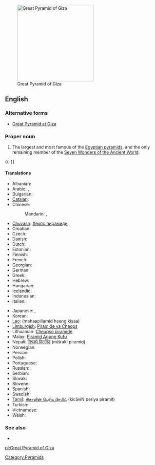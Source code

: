 [[File:Gizeh Cheops BW 1.jpg|thumb|250px|upright|Great Pyramid of Giza]]
==English==

===Alternative forms===
* [[Great Pyramid at Giza]]

===Proper noun===
{{en-proper noun|sg=the [[great|Great]] [[pyramid|Pyramid]] [[of]] [[Giza]]}}

# The largest and most famous of the [[Egyptian pyramid]]s, and the only remaining member of the [[w:Seven Wonders of the Ancient World|Seven Wonders of the Ancient World]].
{{-}}

====Translations====
{{trans-top|the largest and most famous of the Egyptian pyramids}}
* Albanian: {{t|sq|piramida e Keopsit|xs=Albanian}}
* Arabic: {{t|ar|هرم أكبر|m|tr=háram ’ákbar}}, {{t|ar|هرم خوفو|m|tr=háram khuufuu}}
* Bulgarian: {{t|bg|Хеопсова пирамида|f|tr=Xeopsova piramida}}
* [[Catalan]]: {{t|ca|piràmide de Kheops|f}}
* Chinese:
*: Mandarin: {{t|cmn|吉薩金字塔|sc=Hani}}, {{t|cmn|吉萨金字塔|tr=Jísà jīnzìtǎ|sc=Hani}}
* [[Chuvash]]: [[Хеопс пирамиди]]
* Croatian: {{t|hr|Keopsova piramida|f}}
* Czech: {{t|cs|Chufuova pyramida|f}}
* Danish: {{t|da|Keopspyramiden}}
* Dutch: {{t|nl|piramide van Cheops|f}}
* Estonian: {{t|et|Cheopsi püramiid}}
* Finnish: {{t-|fi|Kheopsin pyramidi}}
* French: {{t|fr|pyramide de Khéops|f}}
* Georgian: {{t|ka|ხეოფსის პირამიდა|tr=xeop‘sis piramida|sc=Geor|xs=Georgian}}
* German: {{t|de|Cheops-Pyramide|f}}
* Greek: {{t|el|πυραμίδα του Χέοπα|f|tr=pyramída tou Chéopa}}
* Hebrew: {{t|he|הפירמידה הגדולה של גיזה|f|tr=ha-piramída ha-gdolá shel gáza}}
* Hungarian: {{t|hu|Gízai piramisok}}
* Icelandic: {{t|is|pýramídinn mikli í Giza}}
* Indonesian: {{t|id|Piramida Agung Giza|xs=Indonesian}}
* Italian: {{t|it|Piramide di Cheope|f}}
{{trans-mid}}
* Japanese: {{t|ja|ギザの大ピラミッド|tr=Giza-no dai-piramiddo|sc=Hrkt}}, {{t|ja|クフ王のピラミッド|tr=Kufu-ō-no piramiddo}}
* Korean: {{t|ko|기자의 피라미드|tr=Gija-ui piramideu|sc=Hang}}
* [[Lao]]: {{t|lo|ມະຫາປີລະມິດ ແຫ່ງ ກິຊາ|sc=Laoo|xs=Lao}} (mahaapiilamid heeng kisaa)
* [[Limburgish]]: [[Piramide va Cheops]]
* Lithuanian: [[Cheopso piramidė]]
* Malay: [[Piramid Agung Kufu]]
* Nepali: [[मिश्रको पिरामिड]] (mišrakī piramiḍ)
* Norwegian: {{t|no|Kheopspyramiden}}
* Persian: {{t|fa|هرم بزرگ جیزه|tr=haram bozorg jîzeh|xs=Persian}}
* Polish: {{t|pl|Piramida Cheopsa|f}}
* Portuguese: {{t|pt|Pirâmide de Quéops|f}}
* Russian: {{t-|ru|пирамида Хеопса|f|tr=piramída Xeópsa}}, {{t|ru|пирамида Хуфу|f|tr=piramída Xúfu}}
* Serbian: {{t|sr|Велика Кеопсова пирамида|f|tr=Velika Keopsova piramida|sc=Cyrl}}
* Slovak: {{t|sk|Chufuova pyramída|f}}
* Slovene: {{t|sl|Keopsova piramida|f}}
* Spanish: {{t|es|Gran Pirámide de Giza|f}}
* Swedish: {{t|sv|Cheopspyramiden}}
* [[Tamil]]: [[கிசாவின் பெரிய பிரமிட்]] (kicāviN periya piramiṭ)
* Turkish: {{t|tr|Keops piramidi}}
* Vietnamese: {{t|vi|Kim tự tháp Cheops|xs=Vietnamese}}
* Welsh: {{t|cy|Pyramidau'r Aifft|xs=Welsh}}
{{trans-bottom}}

===See also===
* {{projectlink|pedia}}

[[Category:Pyramids]]

[[pl:Great Pyramid of Giza]]